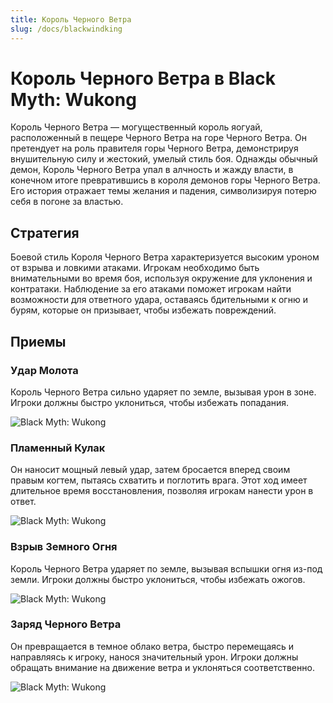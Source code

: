 ```yaml
---
title: Король Черного Ветра
slug: /docs/blackwindking
---
```


# Король Черного Ветра в Black Myth: Wukong

Король Черного Ветра — могущественный король яогуай, расположенный в пещере Черного Ветра на горе Черного Ветра. Он претендует на роль правителя горы Черного Ветра, демонстрируя внушительную силу и жестокий, умелый стиль боя.
Однажды обычный демон, Король Черного Ветра упал в алчность и жажду власти, в конечном итоге превратившись в короля демонов горы Черного Ветра. Его история отражает темы желания и падения, символизируя потерю себя в погоне за властью.

## Стратегия

Боевой стиль Короля Черного Ветра характеризуется высоким уроном от взрыва и ловкими атаками. Игрокам необходимо быть внимательными во время боя, используя окружение для уклонения и контратаки. Наблюдение за его атаками поможет игрокам найти возможности для ответного удара, оставаясь бдительными к огню и бурям, которые он призывает, чтобы избежать повреждений.

## Приемы

### Удар Молота

Король Черного Ветра сильно ударяет по земле, вызывая урон в зоне. Игроки должны быстро уклониться, чтобы избежать попадания.

<img src="https://image.informedainews.com/bwk1.gif" alt="Black Myth: Wukong"/>

### Пламенный Кулак

Он наносит мощный левый удар, затем бросается вперед своим правым когтем, пытаясь схватить и поглотить врага. Этот ход имеет длительное время восстановления, позволяя игрокам нанести урон в ответ.

<img src="https://image.informedainews.com/bwk2.gif" alt="Black Myth: Wukong"/>

### Взрыв Земного Огня

Король Черного Ветра ударяет по земле, вызывая вспышки огня из-под земли. Игроки должны быстро уклониться, чтобы избежать ожогов.

<img src="https://image.informedainews.com/bwk3.gif" alt="Black Myth: Wukong"/>

### Заряд Черного Ветра

Он превращается в темное облако ветра, быстро перемещаясь и направляясь к игроку, нанося значительный урон. Игроки должны обращать внимание на движение ветра и уклоняться соответственно.

<img src="https://image.informedainews.com/bwk4.gif" alt="Black Myth: Wukong"/>